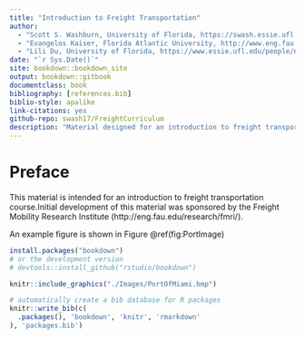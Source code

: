 ```yaml
--- 
title: "Introduction to Freight Transportation"
author:
  - "Scott S. Washburn, University of Florida, https://swash.essie.ufl.edu"
  - "Evangelos Kaiser, Florida Atlantic University, http://www.eng.fau.edu/directory/faculty/kaisar/"
  - "Lili Du, University of Florida, https://www.essie.ufl.edu/people/name/lili-du/"
date: "`r Sys.Date()`"
site: bookdown::bookdown_site
output: bookdown::gitbook
documentclass: book
bibliography: [references.bib]
biblio-style: apalike
link-citations: yes
github-repo: swash17/FreightCurriculum
description: "Material designed for an introduction to freight transportation course. Initial development of this material was sponsored by the Freight Mobility Research Institute (http://eng.fau.edu/research/fmri/)"
---
```



# Preface

This material is intended for an introduction to freight transportation course.Initial development of this material was sponsored by the Freight Mobility Research Institute (http://eng.fau.edu/research/fmri/).

An example figure is shown in Figure \@ref(fig:PortImage)


```r
install.packages("bookdown")
# or the development version
# devtools::install_github("rstudio/bookdown")
```

```r
knitr::include_graphics("./Images/PortOfMiami.bmp")
```





```r
# automatically create a bib database for R packages
knitr::write_bib(c(
  .packages(), 'bookdown', 'knitr', 'rmarkdown'
), 'packages.bib')
```
